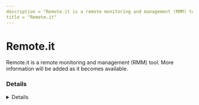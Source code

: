 ```yaml
---
description = "Remote.it is a remote monitoring and management (RMM) tool. More information will be added as it becomes available."
title = "Remote.it"
---
```




# Remote.it

Remote.it is a remote monitoring and management (RMM) tool. More information will be added as it becomes available.

### Details
<Details author={""}
         category={""}
         created={""}
         website={""}
         lastModified={"2-9-2024"}
         privileges={""}
         free={ false }
         verification={ false }
/>

#### Installation Paths
<Card code={ ["remote-it-installer.exe", "remote.it.exe", "remoteit.exe"] }/>

#### Supported OS
<Badges color="warning" badges={ ["Windows"] }/>




### Forensic Artifacts




#### Network Artifacts
<EuiSpacer size="xl"/>
<NetworkArtifactsTable data={ [{"Description": "Known remote domains", "Domains": ["auth.api.remote.it", "api.remote.it", "remote.it"], "Ports": []}] }/>




### Detections
- Detects potential network activity of Remote.it RMM tool
  - [Sigma Rule](https://github.com/magicsword-io/LOLRMM/blob/main/detections/sigma/remote.it_network_sigma.yml)
- Detects potential processes activity of Remote.it RMM tool
  - [Sigma Rule](https://github.com/magicsword-io/LOLRMM/blob/main/detections/sigma/remote.it_processes_sigma.yml)

### References
- [https://docs.remote.it/introduction/get-started](https://docs.remote.it/introduction/get-started)

